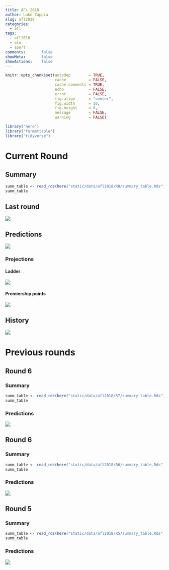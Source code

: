 ```yaml
---
title: AFL 2018
author: Luke Zappia
slug: afl2018
categories:
  - afl
tags:
  - afl2018
  - elo
  - sport
comments:       false
showMeta:       false
showActions:    false
---
```


```r
knitr::opts_chunk$set(autodep        = TRUE,
                      cache          = FALSE,
                      cache.comments = TRUE,
                      echo           = FALSE,
                      error          = FALSE,
                      fig.align      = "center",
                      fig.width      = 10,
                      fig.height     = 8,
                      message        = FALSE,
                      warning        = FALSE)
```

```r
library("here")
library("formattable")
library("tidyverse")
```

Current Round
=============

## Summary

```r
summ_table <- read_rds(here("static/data/afl2018/R8/summary_table.Rds"))
summ_table
```

## Last round

![](/afl-2018_files/last_round.png)

## Predictions

![](/afl-2018_files/R8_predictions.png)

### Projections

#### Ladder

![](/afl-2018_files/ladder.png)

#### Premiership points

![](/afl-2018_files/points.png)

## History

![](/afl-2018_files/history.png)

Previous rounds
===============

Round 6
-------

### Summary

```r
summ_table <- read_rds(here("static/data/afl2018/R7/summary_table.Rds"))
summ_table
```

### Predictions

![](/afl-2018_files/R7_predictions.png)

Round 6
-------

### Summary

```r
summ_table <- read_rds(here("static/data/afl2018/R6/summary_table.Rds"))
summ_table
```

### Predictions

![](/afl-2018_files/R6_predictions.png)

Round 5
-------

### Summary

```r
summ_table <- read_rds(here("static/data/afl2018/R5/summary_table.Rds"))
summ_table
```

### Predictions

![](/post/2018-04-21-my-afl-elo-model_files/predictions.png)
